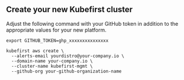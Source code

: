 
## Create your new Kubefirst cluster

Adjust the following command with your GitHub token in addition to the appropriate values for your new platform.

```shell
export GITHUB_TOKEN=ghp_xxxxxxxxxxxxxxx

kubefirst aws create \
  --alerts-email yourdistro@your-company.io \
  --domain-name your-company.io \
  --cluster-name kubefirst-mgmt \
  --github-org your-github-organization-name
```

<CloudflareDNS />

<ECR />
